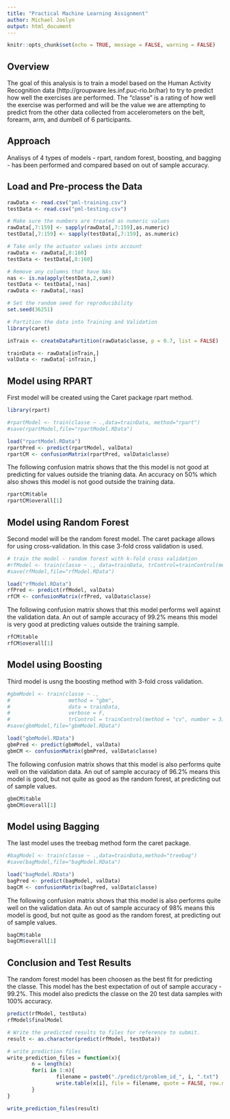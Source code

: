 ```yaml
---
title: "Practical Machine Learning Assignment"
author: Michael Joslyn
output: html_document
---
```


```r
knitr::opts_chunk$set(echo = TRUE, message = FALSE, warning = FALSE)
```

## Overview
The goal of this analysis is to train a model based on the Human Activity Recognition data (http://groupware.les.inf.puc-rio.br/har) to try to predict how well the exercises are performed.  The "classe" is a rating of how well the exercise was performed and will be the value we are attempting to predict from the other data collected from accelerometers on the belt, forearm, arm, and dumbell of 6 participants.

## Approach
Analisys of 4 types of models - rpart, random forest, boosting, and bagging - has been performed and compared based on out of sample accuracy.

## Load and Pre-process the Data

```r
rawData <- read.csv("pml-training.csv")
testData <- read.csv("pml-testing.csv")

# Make sure the numbers are treated as numeric values
rawData[,7:159] <- sapply(rawData[,7:159],as.numeric) 
testData[,7:159] <- sapply(testData[,7:159], as.numeric) 

# Take only the actuator values into account
rawData <- rawData[,8:160]
testData <- testData[,8:160]

# Remove any columns that have NAs
nas <- is.na(apply(testData,2,sum))
testData <- testData[,!nas]
rawData <- rawData[,!nas]

# Set the random seed for reproducibility
set.seed(36251)

# Partition the data into Training and Validation
library(caret)

inTrain <- createDataPartition(rawData$classe, p = 0.7, list = FALSE)

trainData <- rawData[inTrain,]
valData <- rawData[-inTrain,]

```


## Model using RPART
First model will be created using the Caret package rpart method.
```r
library(rpart)

#rpartModel <- train(classe ~ .,data=trainData, method="rpart")
#save(rpartModel,file="rpartModel.RData")

load("rpartModel.RData")
rpartPred <- predict(rpartModel, valData)
rpartCM <- confusionMatrix(rpartPred, valData$classe)
```
The following confusion matrix shows that the this model is not good at predicting for values outside the trianing data.  An accuracy on 50% which also shows this model is not good outside the training data.
```r
rpartCM$table
rpartCM$overall[1]
```

## Model using Random Forest
Second model will be the random forest model.  The caret package allows for using cross-validation.  In this case 3-fold cross validation is used.  
```r
# train the model - random forest with k-fold cross validation
#rfModel <- train(classe ~ ., data=trainData, trControl=trainControl(method = "cv", number = 3),   method="rf")
#save(rfModel,file="rfModel.RData")

load("rfModel.RData")
rfPred <- predict(rfModel, valData)
rfCM <- confusionMatrix(rfPred, valData$classe)
```
The following confusion matrix shows that this model performs well against the validation data.  An out of sample accuracy of 99.2% means this model is very good at predicting values outside the training sample. 
```r
rfCM$table
rfCM$overall[1]
```

## Model using Boosting
Third model is usng the boosting method with 3-fold cross validation. 
```r

#gbmModel <- train(classe ~ ., 
#                   method = "gbm", 
#                   data = trainData, 
#                   verbose = F, 
#                   trControl = trainControl(method = "cv", number = 3))
#save(gbmModel,file="gbmModel.RData")

load("gbmModel.RData")
gbmPred <- predict(gbmModel, valData)
gbmCM <- confusionMatrix(gbmPred, valData$classe)
```
The following confusion matrix shows that this model is also performs quite well on the validation data.  An out of sample accuracy of 96.2% means this model is good, but not quite as good as the random forest, at predicting out of sample values.
```r
gbmCM$table
gbmCM$overall[1]
```

## Model using Bagging
The last model uses the treebag method form the caret package.
```r
#bagModel <- train(classe ~ .,data=trainData,method="treebag")
#save(bagModel,file="bagModel.RData")

load("bagModel.RData")
bagPred <- predict(bagModel, valData)
bagCM <- confusionMatrix(bagPred, valData$classe)
```
The following confusion matrix shows that this model is also performs quite well on the validation data.  An out of sample accuracy of 98% means this model is good, but not quite as good as the random forest, at predicting out of sample values.
```{r]}
bagCM$table
bagCM$overall[1]
```

## Conclusion and Test Results
The random forest model has been choosen as the best fit for predicting the classe.  This model has the best expectation of out of sample accuracy - 99.2%.  This model also predicts the classe on the 20 test data samples with 100% accuracy.
```r
predict(rfModel, testData)
rfModel$finalModel
```
```r
# Write the predicted results to files for reference to submit.
result <- as.character(predict(rfModel, testData))

# write prediction files
write_prediction_files = function(x){
        n = length(x)
        for(i in 1:n){
                filename = paste0("./predict/problem_id_", i, ".txt")
                write.table(x[i], file = filename, quote = FALSE, row.names = FALSE, col.names = FALSE)
        }
}

write_prediction_files(result)
```